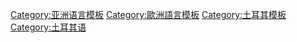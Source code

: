 {{Navbox
| name = Turkish language
| title = [[土耳其语]]
| state =
| image =
|listclass = hlist
| group1 = 概况
| list1 =
* [[土耳其語音系]]
* {{le|土耳其語詞彙|Turkish vocabulary}}
* [[土耳其語語法]]
** {{le|土耳其語係詞|Turkish copula}}
* [[土耳其语正字法]]
** [[土耳其语正字法#字母与读音|土耳其语字母]]
** [[土耳其語盲文]]
| group2 =  歷史與改革
| list2 =
* [[奥斯曼土耳其语]]
* [[鄂圖曼土耳其語字母]]
* {{le|土耳其語替換借詞列表|List of replaced loanwords in Turkish}}
}}<noinclude>

{{DEFAULTSORT:Turkish}}
[[Category:亚洲语言模板]]
[[Category:歐洲語言模板]]
[[Category:土耳其模板]]
[[Category:土耳其语]]
</noinclude>